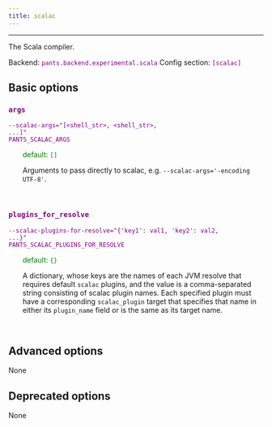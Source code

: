 ```yaml
---
title: scalac
---
```


---

The Scala compiler.

Backend: <span style="color: purple"><code>pants.backend.experimental.scala</code></span>
Config section: <span style="color: purple"><code>[scalac]</code></span>

## Basic options

<div style="color: purple">

### `args`

  <code>--scalac-args=&quot;[&lt;shell_str&gt;, &lt;shell_str&gt;, ...]&quot;</code><br>
  <code>PANTS_SCALAC_ARGS</code><br>
</div>
<div style="padding-left: 2em;">
<span style="color: green">default: <code>[]</code></span>

<br>

Arguments to pass directly to scalac, e.g. `--scalac-args='-encoding UTF-8'`.

</div>
<br>

<div style="color: purple">

### `plugins_for_resolve`

  <code>--scalac-plugins-for-resolve=&quot;{'key1': val1, 'key2': val2, ...}&quot;</code><br>
  <code>PANTS_SCALAC_PLUGINS_FOR_RESOLVE</code><br>
</div>
<div style="padding-left: 2em;">
<span style="color: green">default: <code>{}</code></span>

<br>

A dictionary, whose keys are the names of each JVM resolve that requires default `scalac` plugins, and the value is a comma-separated string consisting of scalac plugin names. Each specified plugin must have a corresponding `scalac_plugin` target that specifies that name in either its `plugin_name` field or is the same as its target name.

</div>
<br>

## Advanced options

None

## Deprecated options

None
